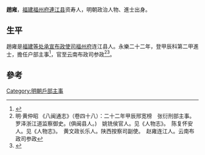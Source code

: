 {{Otheruses|other=名为趙雍的其他人物|赵雍 (消歧义)}}
{{Refimprove|time=2022-01-17T03:22:51+00:00}}
'''趙雍'''，[[福建|福建]][[福州府|福州府]][[連江县|連江县]]资寿人，明朝政治人物、進士出身。

== 生平 ==
趙雍是[[福建等处承宣布政使司|福建等处承宣布政使司]][[福州府|福州府]]连江县人。永樂二十二年，登甲辰科第二甲進士，擔任户部主事<ref>{{cite news|title=《连江县志》 第一节　历代进士表|url=http://www.fzdqw.com/showtext.asp?ToBook=1113&index=2442|accessdate=2013-09-02|newspaper=福州地情網|deadurl=yes|archiveurl=https://archive.is/20130903013436/http://www.fzdqw.com/showtext.asp?ToBook=1113&index=2442|archivedate=2013-09-03}}</ref>，官至云南布政司参政<ref>明·黄仲昭 《八闽通志》（卷四十八）：二十二年甲辰邢宽榜　张衍刑部主事。　　罗泽浙江道监察御史。(俱闽县人。)　姚铣侯官人。见《人物志》。　陈复怀安人。见《人物志》。　黄文政长乐人。陕西按察司副使。　赵雍连江人。云南布政司参政</ref><ref>{{cite web|title=《福州府志（清·乾隆）》选举四|url=http://www.fzdqw.com/ShowText.asp?ToBook=1411&index=96&|publisher=福州地情网|accessdate=2014-05-04|deadurl=yes|archiveurl=https://web.archive.org/web/20140504191714/http://www.fzdqw.com/ShowText.asp?ToBook=1411&index=96&|archivedate=2014-05-04}}</ref>。

==參考==
{{reflist}}

{{永樂二十二年甲辰科殿試金榜}}

{{Authority control}}

{{DEFAULTSORT:}}
[[Category:明朝戶部主事|Category:明朝戶部主事]]


{{明朝人物小作品}}
